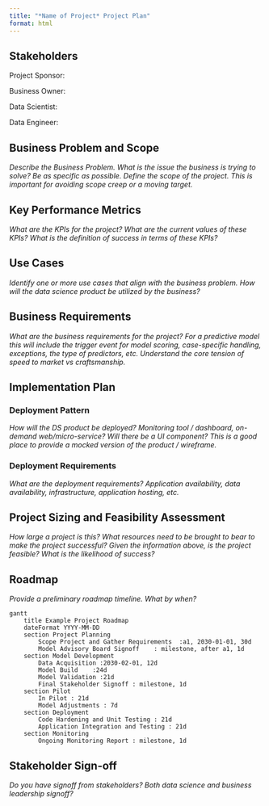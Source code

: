 ```yaml
---
title: "*Name of Project* Project Plan"
format: html
---
```


## Stakeholders

Project Sponsor: 

Business Owner: 

Data Scientist: 

Data Engineer: 

## Business Problem and Scope

*Describe the Business Problem. What is the issue the business is trying to solve? Be as specific as possible. Define the scope of the project. This is important for avoiding scope creep or a moving target.*

## Key Performance Metrics

*What are the KPIs for the project? What are the current values of these KPIs? What is the definition of success in terms of these KPIs?*

## Use Cases

*Identify one or more use cases that align with the business problem. How will the data science product be utilized by the business?*

## Business Requirements

*What are the business requirements for the project? For a predictive model this will include the trigger event for model scoring, case-specific handling, exceptions, the type of predictors, etc. Understand the core tension of speed to market vs craftsmanship.*

## Implementation Plan

### Deployment Pattern

*How will the DS product be deployed? Monitoring tool / dashboard, on-demand web/micro-service? Will there be a UI component? This is a good place to provide a mocked version of the product / wireframe.*

### Deployment Requirements

*What are the deployment requirements? Application availability, data availability, infrastructure, application hosting, etc.*

## Project Sizing and Feasibility Assessment

*How large a project is this? What resources need to be brought to bear to make the project successful? Given the information above, is the project feasible? What is the likelihood of success?*

## Roadmap

*Provide a preliminary roadmap timeline. What by when?*

::: rotate-img

```mermaid
gantt
    title Example Project Roadmap
    dateFormat YYYY-MM-DD
    section Project Planning
        Scope Project and Gather Requirements  :a1, 2030-01-01, 30d
        Model Advisory Board Signoff    : milestone, after a1, 1d
    section Model Development
        Data Acquisition :2030-02-01, 12d
        Model Build    :24d
        Model Validation :21d
        Final Stakeholder Signoff : milestone, 1d
    section Pilot
        In Pilot : 21d
        Model Adjustments : 7d
    section Deployment
        Code Hardening and Unit Testing : 21d
        Application Integration and Testing : 21d
    section Monitoring
        Ongoing Monitoring Report : milestone, 1d
```

:::

## Stakeholder Sign-off

*Do you have signoff from stakeholders? Both data science and business leadership signoff?*